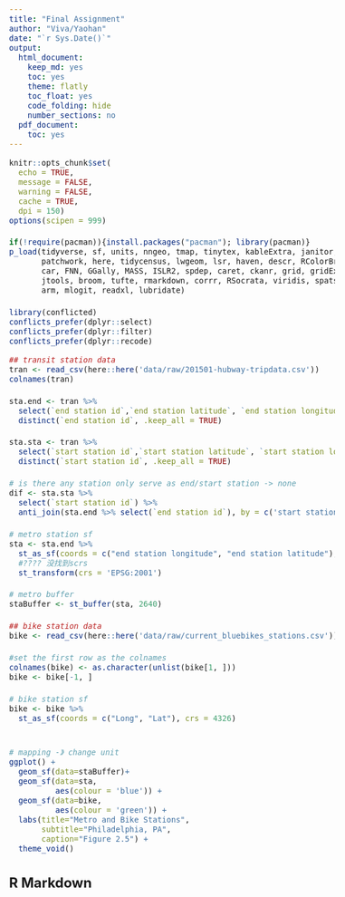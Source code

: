 ```yaml
---
title: "Final Assignment"
author: "Viva/Yaohan"
date: "`r Sys.Date()`"
output:
  html_document:
    keep_md: yes
    toc: yes
    theme: flatly
    toc_float: yes
    code_folding: hide
    number_sections: no
  pdf_document:
    toc: yes
---
```

<style>
.kable thead tr th, .table thead tr th {
  text-align: left !important;}
table.kable, table.table {
  width: 100% !important;}
  body {
  line-height: 1.6;
  font-size: 16px
}
</style>

```r
knitr::opts_chunk$set(
  echo = TRUE,
  message = FALSE,
  warning = FALSE,
  cache = TRUE,
  dpi = 150)
options(scipen = 999)

if(!require(pacman)){install.packages("pacman"); library(pacman)}
p_load(tidyverse, sf, units, nngeo, tmap, tinytex, kableExtra, janitor, classInt,
       patchwork, here, tidycensus, lwgeom, lsr, haven, descr, RColorBrewer, stargazer,
       car, FNN, GGally, MASS, ISLR2, spdep, caret, ckanr, grid, gridExtra, ggcorrplot,
       jtools, broom, tufte, rmarkdown, corrr, RSocrata, viridis, spatstat, raster, knitr,
       arm, mlogit, readxl, lubridate)

library(conflicted)
conflicts_prefer(dplyr::select)
conflicts_prefer(dplyr::filter)
conflicts_prefer(dplyr::recode)
```

```r
## transit station data
tran <- read_csv(here::here('data/raw/201501-hubway-tripdata.csv'))
colnames(tran)

sta.end <- tran %>%
  select(`end station id`,`end station latitude`, `end station longitude`)%>% 
  distinct(`end station id`, .keep_all = TRUE)

sta.sta <- tran %>%
  select(`start station id`,`start station latitude`, `start station longitude`)%>% 
  distinct(`start station id`, .keep_all = TRUE)

# is there any station only serve as end/start station -> none
dif <- sta.sta %>%
  select(`start station id`) %>%
  anti_join(sta.end %>% select(`end station id`), by = c('start station id' = 'end station id' ))

# metro station sf
sta <- sta.end %>%
  st_as_sf(coords = c("end station longitude", "end station latitude"), crs = 4326)
  #???? 没找到scrs
  st_transform(crs = 'EPSG:2001')

# metro buffer
staBuffer <- st_buffer(sta, 2640)

## bike station data
bike <- read_csv(here::here('data/raw/current_bluebikes_stations.csv')) 

#set the first row as the colnames
colnames(bike) <- as.character(unlist(bike[1, ]))
bike <- bike[-1, ]

# bike station sf
bike <- bike %>%
  st_as_sf(coords = c("Long", "Lat"), crs = 4326)


# mapping -》 change unit
ggplot() + 
  geom_sf(data=staBuffer)+
  geom_sf(data=sta,
          aes(colour = 'blue')) + 
  geom_sf(data=bike, 
          aes(colour = 'green')) +
  labs(title="Metro and Bike Stations", 
       subtitle="Philadelphia, PA", 
       caption="Figure 2.5") +
  theme_void()
```


## R Markdown


